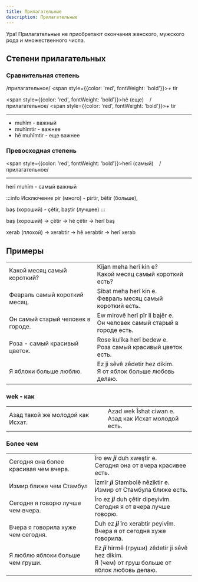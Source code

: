 ```yaml
---
title: Прилагательные
description: Прилагательные
---
```


Ура! Прилагательные не приобретают окончания женского, мужского рода и множественного числа.

## Степени прилагательных

### Сравнительная степень

/прилагательное/ <span style={{color: 'red', fontWeight: 'bold'}}>+ tir</span>

<span style={{color: 'red', fontWeight: 'bold'}}>hê </span>(еще)&nbsp;&nbsp;&nbsp;&nbsp;/прилагательное/ <span style={{color: 'red', fontWeight: 'bold'}}>+ tir</span>

---
* muhîm - важный
* muhîmtir - важнее
* hê muhîmtir - еще важнее

### Превосходная степень

<span style={{color: 'red', fontWeight: 'bold'}}>herî</span> (самый)&nbsp;&nbsp;&nbsp;&nbsp;/прилагательное/

---

herî muhîm - самый важный

:::info Исключение
pir (много) - pirtir, bêtir (больше),

baş (хороший) - çêtir, baştir (лучшее)
:::

baş (хороший) → çêtir → hê çêtir → herî baş

xerab (плохой) → xerabtir → hê xerabtir → herî xerab


## Примеры
|||
|-|-|
| Какой месяц самый короткий?           | Kîjan meha herî kin e?<br/>Какой месяц самый короткий есть?                                      |
| Февраль самый короткий месяц.         | Sibat meha herî kin e.<br/>Февраль месяц самый короткий есть.                                   |
| Он самый старый человек в городе.     | Ew mirovê herî pîr li bajêr e.<br/>Он человек самый старый в городе есть.                        |
| Роза - самый красивый цветок.         | Rose kulîka herî bedew e.<br/>Роза самый красивый цветок есть.                                   |
| Я яблоки больше люблю.                | Ez ji sêvê zêdetir hez dikim.<br/>Я от яблок больше любовь делаю.                                |

### wek - как

|||
|-|-|
|Азад такой же молодой как Исхат.|Azad wek Îshat ciwan e.<br/>Азад как Исхат молодой есть.|

### Более чем

|||
|-|-|
| Сегодня она более красивая чем вчера. | Îro ew ___ji___ duh xweştir e.<br/>Сегодня она от вчера красивее есть.                                 |
| Измир ближе чем Стамбул               | Îzmîr ___ji___ Stambolê nêzîktir e.<br/>Измир от Cтамбула ближе есть.                                  |
| Сегодня я говорю лучше чем вчера.     | Îro ez ___ji___ duh çêtir dipeyivim.<br/>Сегодня я от вчера лучше говорю.                              |
| Вчера я говорила хуже чем сегодня.    | Duh ez ___ji___ îro xerabtir peyivîm.<br/>Вчера я от сегодня хуже говорила.                            |
| Я люблю яблоки больше чем груши.      | Ez ___ji___ hirmê (груши) zêdetir ji sêvê hez dikim.<br/>Я (чем) от груш больше от яблок любовь делаю. |